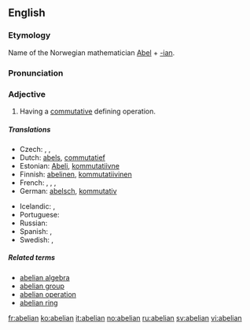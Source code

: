 {{also|Abelian}}
==English==
{{wikipedia|abelian|lang=en}}

===Etymology===
Name of the Norwegian mathematician [[w:Niels Henrik Abel|Abel]] + [[-ian]].

===Pronunciation===
{{a|US}} {{IPA|/əˈbi.li.ən/|/əˈbil.jən/}}

===Adjective===
{{en-adj|-}}

# {{mathematics}} Having a [[commutative]] defining operation.

=====Translations=====

{{trans-top|math: of a group}}
* Czech: {{t-|cs|Abelova|f}}, {{t-|cs|abelovská|f}}, {{t-|cs|komutativní}}
* Dutch: [[abels]], [[commutatief]]
* Estonian: [[Abeli]], [[kommutatiivne]]
* Finnish: [[abelinen]], [[kommutatiivinen]]
* French: {{t+|fr|abélien|m}}, {{t+|fr|abélienne|f}}, {{t+|fr|commutatif|m}}, {{t+|fr|commutative|f}}
* German: [[abelsch]], [[kommutativ]]
{{trans-mid}}
* Icelandic: {{t-|is|Abel-|m}}, {{t-|is|abelskur|m}}
* Portuguese: {{t-|pt|abeliano}}
* Russian: {{t+|ru|абелев}}
* Spanish: {{t-|es|abeliano}}, {{t-|es|conmutativo}}
* Swedish: {{t+|sv|abelsk}}, {{t+|sv|kommutativ}}
{{trans-bottom}}

=====Related terms=====
* [[abelian algebra]]
* [[abelian group]]
* [[abelian operation]] <!-- less widely attested -->
* [[abelian ring]]

[[fr:abelian]]
[[ko:abelian]]
[[it:abelian]]
[[no:abelian]]
[[ru:abelian]]
[[sv:abelian]]
[[vi:abelian]]